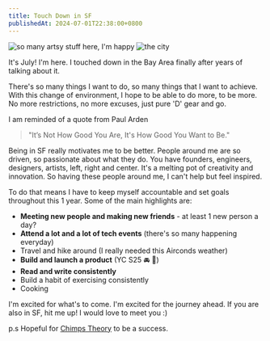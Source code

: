 ```yaml
---
title: Touch Down in SF
publishedAt: 2024-07-01T22:38:00+0800
---
```


<Image src="/images/sf.png" alt="so many artsy stuff here, I'm happy" />

<Image src="/images/sf2.png" alt="the city" />

It's July! I'm here. I touched down in the Bay Area finally after years of talking about it.

There's so many things I want to do, so many things that I want to achieve. With this change of environment, I hope to be able to do more, to be more. No more restrictions, no more excuses, just pure 'D' gear and go.

I am reminded of a quote from Paul Arden

> "It’s Not How Good You Are, It's How Good You Want to Be."

Being in SF really motivates me to be better. People around me are so driven, so passionate about what they do. You have founders, engineers, designers, artists, left, right and center. It's a melting pot of creativity and innovation. So having these people around me, I can't help but feel inspired.

To do that means I have to keep myself accountable and set goals throughout this 1 year. Some of the main highlights are:

- **Meeting new people and making new friends** - at least 1 new person a day?
- **Attend a lot and a lot of tech events** (there's so many happening everyday)
- Travel and hike around (I really needed this Airconds weather)
- **Build and launch a product** (YC S25 🚘 🍾)
- **Read and write consistently**
- Build a habit of exercising consistently
- Cooking

I'm excited for what's to come. I'm excited for the journey ahead. If you are also in SF, hit me up! I would love to meet you :)

p.s Hopeful for [Chimps Theory](https://weichuntan.com/blog/5-chimps-theory) to be a success.

